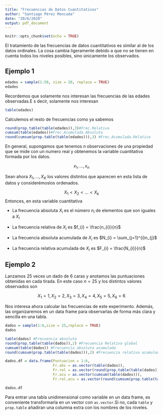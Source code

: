 ```yaml
---
title: "Frecuencias de Datos Cuantitativos"
author: "Santiago Pérez Moncada"
date: "20/6/2020"
output: pdf_document
---
```


```r
knitr::opts_chunk$set(echo = TRUE)
```

El tratamiento de las frecuencias de datos cuantitativos es similar al de los datos ordinales. La cosa cambia ligeramente debido a que no se tienen en cuenta todos los niveles posibles, sino únicamente los observados.

## Ejemplo 1

```r
edades = sample(1:50, size = 20, replace = TRUE)
edades
```
Recordemos que solamente nos interesan las frecuencias de las edades observadas.E s decir, solamente nos interesan

```r
table(edades)
```

Calculemos el resto de frecuencias como ya sabemos

```r
round(prop.table(table(edades)),3)#Frec.Relativa
cumsum(table(edades))#Frec.Acumulada.Absoluta
round(cumsum(prop.table(table(edades))),3) #Frec.Acumulada.Relativa
```

En general, supongamos que tenemos $n$ observaciones de una propiedad que se mide con un numero real y obtenemos la variable cuantitativa formada por los datos.

$$x_{1},...,x_{n}$$

Sean ahora $X_{1},...,X_{K}$ los valores distintos que aparecen en esta lista de datos y considerémoslos ordenados.

$$X_{1} < X_{2}<...<X_{k}$$
Entonces, en esta variable cuantitativa

* La frecuencia absoluta $X_{i}$ es el número $n_{i}$ de elementos que son iguales a         $X_{i}$

* La frecuencia relativa de $X_{i}$ es $f_{i} = \frac{n_{i}}{n}$

* La frecuencia absoluta acumulada de $X_{i}$ es $N_{i} = \sum_{j=1}^{i}n_{j}$

* La frecuencia relativa acumulada de $X_{i}$ es $F_{i} = \frac{N_{i}}{n}$

## Ejemplo 2

Lanzamos 25 veces un dado de 6 caras y anotamos las puntuaciones obtenidas en cada tirada.
En este caso $n = 25$ y los distintos valores observados son

$$X_{1} = 1, X_{2} = 2, X_{3} = 3, X_{4} = 4, X_{5} = 5, X_{6} = 6$$

Nos interesa ahora calcular las frecuencias de este experimento. Además, las organizaremos en un data frame para observarlas de forma más clara y sencilla en una tabla.

```r
dados = sample(1:6,size = 25,replace = TRUE)
dados

table(dados) #Frecuencia absoluta
round(prop.table(table(dados)),2) #Frecuencia Relativa global
cumsum(table(dados)) #Frecuencia absoluta acumulada
round(cumsum(prop.table(table(dados))),2) #Frecuencia relativa acumulada

dados.df = data.frame(Puntuacion = 1:6,
                      Fr.abs = as.vector(table(dados)),
                      Fr.rel = as.vector(round(prop.table(table(dados)),2)),
                      Fr.acu = as.vector(cumsum(table(dados))),
                      Fr.rel.acu = as.vector(round(cumsum(prop.table(table(dados))),2)))

dados.df
```

Para entrar una tabla unidimensional como variable en un data frame, es conveniente transformarla en un vector con `as.vector`.Si no, cada `table` y `prop.table` añadiran una columna extra con los nombres de los niveles.
